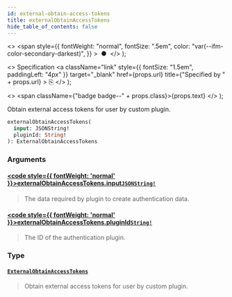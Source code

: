 ```yaml
---
id: external-obtain-access-tokens
title: externalObtainAccessTokens
hide_table_of_contents: false
---
```


  <>
    <span
      style={{
        fontWeight: "normal",
        fontSize: ".5em",
        color: "var(--ifm-color-secondary-darkest)",
      }}
    >
      &nbsp;●&nbsp;
    </span>
  </>
);

  <>
    Specification
    <a
      className="link"
      style={{ fontSize: "1.5em", paddingLeft: "4px" }}
      target="\_blank"
      href={props.url}
      title={"Specified by " + props.url}
    >
      ⎘
    </a>
  </>
);

  <>
    <span className={"badge badge--" + props.class}>{props.text}</span>
  </>
);

Obtain external access tokens for user by custom plugin.

```graphql
externalObtainAccessTokens(
  input: JSONString!
  pluginId: String!
): ExternalObtainAccessTokens
```

### Arguments

#### [<code style={{ fontWeight: 'normal' }}>externalObtainAccessTokens.<b>input</b></code>](#)<Bullet />[`JSONString!`](../../api-reference/scalars/jsonstring) <Badge class="secondary" text="non-null"/> <Badge class="secondary" text="scalar"/>

> The data required by plugin to create authentication data.

#### [<code style={{ fontWeight: 'normal' }}>externalObtainAccessTokens.<b>pluginId</b></code>](#)<Bullet />[`String!`](../../api-reference/scalars/string) <Badge class="secondary" text="non-null"/> <Badge class="secondary" text="scalar"/>

> The ID of the authentication plugin.

### Type

#### [`ExternalObtainAccessTokens`](../../api-reference/objects/external-obtain-access-tokens) <Badge class="secondary" text="object"/>

> Obtain external access tokens for user by custom plugin.
